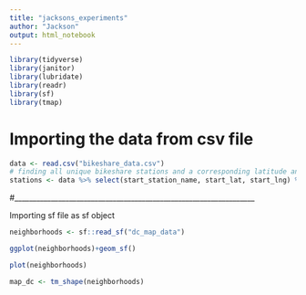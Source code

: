 ```yaml
---
title: "jacksons_experiments"
author: "Jackson"
output: html_notebook
---
```


```r
library(tidyverse)
library(janitor)
library(lubridate)
library(readr)
library(sf)
library(tmap)
```
# Importing the data from csv file
```r
data <- read.csv("bikeshare_data.csv")
# finding all unique bikeshare stations and a corresponding latitude and longitude for each station
stations <- data %>% select(start_station_name, start_lat, start_lng) %>% distinct(start_station_name, .keep_all=TRUE)
```

#__________________________________________________________________

Importing sf file as sf object
```r
neighborhoods <- sf::read_sf("dc_map_data")
```

```r
ggplot(neighborhoods)+geom_sf()
```

```r
plot(neighborhoods)
```


```r
map_dc <- tm_shape(neighborhoods)
```

